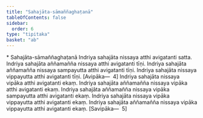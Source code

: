 ```yaml
---
title: "Sahajāta-sāmaññaghaṭanā"
tableOfContents: false
sidebar:
  order: 6
type: "tipitaka"
basket: "ab"
---
```



<DynamicBreadcrumb />

<Paragraph type="center">
* Sahajāta-sāmaññaghaṭanā
</Paragraph>

<Division number="351">

<Paragraph number="1085">
Indriya sahajāta nissaya atthi avigatanti satta. Indriya sahajāta aññamañña nissaya atthi avigatanti tīṇi. Indriya sahajāta aññamañña nissaya sampayutta atthi avigatanti tīṇi. Indriya sahajāta nissaya vippayutta atthi avigatanti tīṇi. [Avipāka—  4]
</Paragraph>

<Paragraph number="1086">
Indriya sahajāta nissaya vipāka atthi avigatanti ekaṃ. Indriya sahajāta aññamañña nissaya vipāka atthi avigatanti ekaṃ. Indriya sahajāta aññamañña nissaya vipāka sampayutta atthi avigatanti ekaṃ. Indriya sahajāta nissaya vipāka vippayutta atthi avigatanti ekaṃ. Indriya sahajāta aññamañña nissaya vipāka vippayutta atthi avigatanti ekaṃ. [Savipāka—  5]
</Paragraph>
</Division>